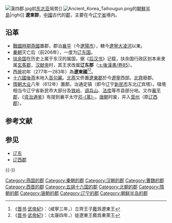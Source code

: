 {{unreferenced|time=2013-2-5}}
[[File:漢四郡.jpg|right]]初[[东北亚|东北亚]]局势]]
[[File:Ancient_Korea_Taihougun.png|thumb]]的[[朝鮮半島|朝鮮半島]]|right]] 
'''遼東郡'''，[[中國|中國]]古代的[[郡|郡]]，主要在今[[辽宁省|辽宁省]]境内。

== 沿革 ==
* [[戰國時期|戰國時期]][[燕國|燕國]]置郡，郡治[[襄平|襄平]]（今[[遼陽市|遼陽市]]），轄今[[遼寧|遼寧]][[大凌河|大凌河]]以東。
* [[秦朝|秦朝]]灭亡后（前206年），一度为[[辽东国_(楚汉战争)|辽东国]]。
* [[扶余国|扶余国]]在历史上属于东汉的属国，据《[[后汉书|后汉书]]》记载，扶余国行政区划本来隶属[[玄菟郡|玄菟郡]]，[[汉献帝|汉献帝]]时，其王求改属'''辽东郡'''（[[:s:後漢書/卷85|:s:後漢書/卷85]]）。
* [[西晉|西晉]]初年（277年—283年）為'''遼東國'''<ref>《[[晋书|晋书]]·[[s:晉書/卷003|武帝紀]]》：（咸寧三年，）立齊王子[[司馬蕤|蕤]]爲遼東王</ref><ref>《[[晋书|晋书]]·[[s:晉書/卷003|武帝紀]]》：（太康四年，）徙遼東王蕤爲東萊王</ref>。
* [[十六國|十六國]][[後燕|後燕]]末地入[[高句麗|高句麗]]。[[北燕|北燕]]又侨置[[遼東郡|遼東郡]]於今[[遼寧|遼寧]]西部。[[北齊|北齊]]廢郡。
* [[隋朝|隋朝]][[大业_(年号)|大业]]八年（612年）置郡。治通定镇（即今辽宁[[新民市|新民市]]东北辽宾塔）。辖境相当今辽宁省新民市大部分及[[铁岭市|铁岭]]、[[调兵山|调兵山]]、[[法库|法库]]等市县部分地。又作[[襄平郡|襄平郡]]，《[[资治通鉴|资治通鉴]]》有提到襄平太守[[邓暠|邓-{暠}-]]。[[唐朝|唐朝]]时废，并入[[营州|营州]]（原[[辽西郡|辽西郡]]）。

== 参考文献 ==
{{Reflist}}

== 参见 ==
* [[辽东|辽东]]
* [[辽西郡|辽西郡]]

{{-}}
{{秦朝行政區劃|nocat}}
{{西汉行政区划|nocat}}
{{東漢行政區劃|nocat}}
{{三國行政區劃|nocat}}
{{西晉行政區劃|nocat}}
{{隋朝行政區劃|nocat}}
[[Category:燕国的郡|Category:燕国的郡]]
[[Category:秦朝的郡|Category:秦朝的郡]]
[[Category:汉朝的郡|Category:汉朝的郡]]
[[Category:曹魏的郡|Category:曹魏的郡]]
[[Category:西晋的郡|Category:西晋的郡]]
[[Category:五胡十六国的郡|Category:五胡十六国的郡]]
[[Category:北朝的郡|Category:北朝的郡]]
[[Category:隋朝的郡|Category:隋朝的郡]]
[[Category:唐朝的郡|Category:唐朝的郡]]
[[Category:辽宁的郡|Category:辽宁的郡]]
[[Category:朝鲜半岛的郡|Category:朝鲜半岛的郡]]